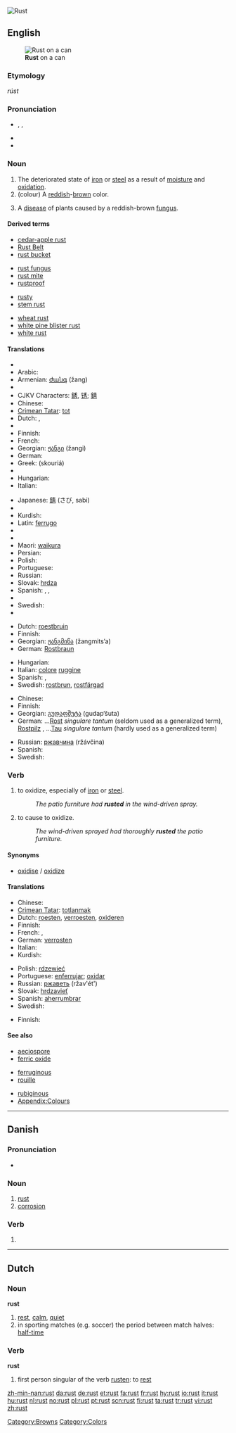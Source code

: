 {{wikipedia}}
[[Image:Rust_and_dirt.jpg|thumb|right|'''Rust''']]
{{also|růst}}
==English==
[[Image:Rost Dose.jpg|thumb|right|'''Rust''' on a can]]

===Etymology===
{{etyl|ang}} ''rúst''

===Pronunciation===
* {{enPR|rŭst}}, {{IPA|/rʌst/}}, {{SAMPA|/rVst/}}
* {{audio|en-us-rust.ogg|Audio (US)}}
* {{rhymes|ʌst}}

===Noun===
{{en-noun}}

# The deteriorated state of [[iron]] or [[steel]] as a result of [[moisture]] and [[oxidation]].
# (colour) A [[reddish]]-[[brown]] color.
#: {{color panel|B7410E}}
# A [[disease]] of plants caused by a reddish-brown [[fungus]].

====Derived terms====
{{rel-top4|terms derived from rust}}
* [[cedar-apple rust]]
* [[Rust Belt]]
* [[rust bucket]]
{{rel-mid4}}
* [[rust fungus]]
* [[rust mite]]
* [[rustproof]]
{{rel-mid4}}
* [[rusty]]
* [[stem rust]]
{{rel-mid4}}
* [[wheat rust]]
* [[white pine blister rust]]
* [[white rust]]
{{rel-bottom}}

====Translations====
{{trans-top|result of oxidation}}
* {{trreq|Albanian}}
* Arabic: {{Arab|[[صدأ|صَدَأ]]}} {{IPAchar|(ʂadā’)}} {{m}}
* Armenian: [[ժանգ]] (žang)
* {{trreq|Basque}}
* CJKV Characters: [[銹]], [[锈]]; [[錆]]
* Chinese: {{zh-tsp|銹|锈|xiù}}
* [[Crimean Tatar]]: [[tot]]
* Dutch: {{t+|nl|roest|m}}, {{t+|nl|oxydatie|f}}
* {{trreq|Esperanto}}
* Finnish: {{t+|fi|ruoste}}
* French: {{t+|fr|rouille|f}}
* Georgian: [[ჟანგი]] (žangi)
* German: {{t+|de|Rost|m}}
* Greek: {{t+|el|σκουριά|f|sc=Grek}} (skouriá)
* {{trreq|Hebrew}}
* Hungarian: {{t+|hu|rozsda}}
* Italian: {{t-|it|ruggine|f}}
{{trans-mid}}
* Japanese: [[錆]] (さび, sabi)
* {{trreq|Korean}}
* Kurdish: {{t|ku|ژه‌نگ|tr=jeng|sc=ku-Arab}}
* Latin: [[ferrugo]]
* {{trreq|Latvian}}
* {{trreq|Lithuanian}}
* Maori: [[waikura]]
* Persian: {{t|fa|زن‍ﯔ|sc=fa-Arab}}
* Polish: {{t+|pl|rdza|f}}
* Portuguese: {{t+|pt|ferrugem|f}}
* Russian: {{t+|ru|ржавчина|f|tr=ržávčina|sc=Cyrl}}
* Slovak: [[hrdza]] {{f}}
* Spanish: {{t-|es|óxido|m}}, {{t-|es|herrumbre|f}}, {{t+|es|moho|m}}
* {{trreq|Swahili}}
* Swedish: {{t+|sv|rost|c}}
* {{trreq|Turkish}}
{{trans-bottom}}

{{trans-top|colour}}
* Dutch: [[roestbruin]] {{n}}
* Finnish: {{t|fi|ruosteenruskea}}
* Georgian: [[ჟანგმიწა]] (žangmits‘a)
* German: [[Rostbraun]] {{n}}
{{trans-mid}}
* Hungarian: {{t|hu|rozsdabarna}}
* Italian: [[colore]] {{m}} [[ruggine]]
* Spanish: {{t+|es|marrón}}, {{t-|es|rojizo}}
* Swedish: [[rostbrun]], [[rostfärgad]]
{{trans-bottom}}

{{trans-top|plant disease}}
* Chinese: {{zh-tsp|鏽病|锈病|xiùbìng}}
* Finnish: {{t+|fi|ruoste}}
* Georgian: [[გუდაფშუტა]] (gudap‘šuta)
* German: &hellip;[[Rost]] {{m}} ''singulare tantum'' (seldom used as a generalized term), [[Rostpilz]] {{m}}, &hellip;[[Tau]] {{m}} ''singulare tantum'' (hardly used as a generalized term)
{{trans-mid}}
* Russian: [[ржавчина]] (ržávčina) {{f}}
* Spanish: {{t-|es|roya|f}}
* Swedish: {{t+|sv|rost}}
{{trans-bottom}}

===Verb===
{{en-verb}}

# {{intransitive}} to oxidize, especially of [[iron]] or [[steel]].
#: ''The patio furniture had '''rusted''' in the wind-driven spray.''
# {{transitive}} to cause to oxidize.
#: ''The wind-driven sprayed had thoroughly '''rusted''' the patio furniture.''

====Synonyms====
* [[oxidise]] / [[oxidize]]

====Translations====
{{trans-top|to oxidise}}
* Chinese: {{zh-tsp|生鏽|生锈|shēngxiù}}
* [[Crimean Tatar]]: [[totlanmak]]
* Dutch: [[roesten]], [[verroesten]], [[oxideren]]
* Finnish: {{t+|fi|ruostua}}
* French: {{t+|fr|rouiller}}, {{t+|fr|oxyder}}
* German: [[verrosten]]
* Italian: {{t+|it|ossidare}}
* Kurdish: {{t|ku|ژه‌نگ هه‌ڵهێنان|tr=jeng helhénan|sc=ku-Arab}}
{{trans-mid}}
* Polish: [[rdzewieć]]
* Portuguese: [[enferrujar]]; [[oxidar]]
* Russian: [[ржаветь]] (ržav'ét') {{impf}}
* Slovak: [[hrdzavieť]]
* Spanish: [[aherrumbrar]]
* Swedish: {{t+|sv|rosta}}
{{trans-bottom}}

{{trans-top|to cause to oxidise}}
* Finnish: {{t-|fi|ruostuttaa}}
{{trans-mid}}
{{trans-bottom}}

====See also====
{{top3}}
* [[aeciospore]]
* [[ferric oxide]]
{{mid3}}
* [[ferruginous]]
* [[rouille]]
{{mid3}}
* [[rubiginous]]
* [[Appendix:Colours]]
{{bottom}}

[[Category:Browns]]
[[Category:Colors]]

----

==Danish==
{{wikipedia|lang=da}}

===Pronunciation===
* {{IPA|/rost/|[ʁɔsd̥]|lang=da}}

===Noun===
{{da-noun|en|-}}

# [[rust#English|rust]]
# [[corrosion]]

===Verb===
{{infl|da|verb form}}

# {{form of|imperative|ruste|lang=Danish}}

----

==Dutch==

===Noun===
'''rust'''

# [[rest]], [[calm]], [[quiet]]
# in sporting matches (e.g. soccer) the period between match halves: [[half-time]]

===Verb===
'''rust'''

# first person singular of the verb [[rusten]]: to [[rest]]

[[zh-min-nan:rust]]
[[da:rust]]
[[de:rust]]
[[et:rust]]
[[fa:rust]]
[[fr:rust]]
[[hy:rust]]
[[io:rust]]
[[it:rust]]
[[hu:rust]]
[[nl:rust]]
[[no:rust]]
[[pl:rust]]
[[pt:rust]]
[[scn:rust]]
[[fi:rust]]
[[ta:rust]]
[[tr:rust]]
[[vi:rust]]
[[zh:rust]]